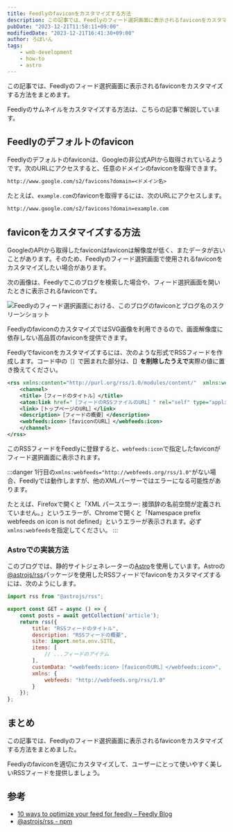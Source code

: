 ```yaml
---
title: Feedlyのfaviconをカスタマイズする方法
description: この記事では、Feedlyのフィード選択画面に表示されるfaviconをカスタマイズする方法をまとめます。
pubDate: "2023-12-21T11:58:11+09:00"
modifiedDate: "2023-12-21T16:41:30+09:00"
author: ろぼいん
tags:
    - web-development
    - how-to
    - astro
---
```



この記事では、Feedlyのフィード選択画面に表示されるfaviconをカスタマイズする方法をまとめます。

Feedlyのサムネイルをカスタマイズする方法は、こちらの記事で解説しています。

<ArticleCard link="/article/2023/12/22/how-to-customize-feedly-thumbnail/" />

## Feedlyのデフォルトのfavicon

Feedlyのデフォルトのfaviconは、Googleの非公式APIから取得されているようです。次のURLにアクセスすると、任意のドメインのfaviconを取得できます。

```markdown frame="terminal"
http://www.google.com/s2/favicons?domain=<ドメイン名>
```

たとえば、`example.com`のfaviconを取得するには、次のURLにアクセスします。

```markdown frame="terminal"
http://www.google.com/s2/favicons?domain=example.com
```

## faviconをカスタマイズする方法

GoogleのAPIから取得したfaviconはfaviconは解像度が低く、またデータが古いことがあります。そのため、Feedlyのフィード選択画面で使用されるfaviconをカスタマイズしたい場合があります。

次の画像は、Feedlyでこのブログを検索した場合や、フィード選択画面を開いたときに表示されるfaviconです。

![Feedlyのフィード選択画面における、このブログのfaviconとブログ名のスクリーンショット](./image.png)

FeedlyのfaviconのカスタマイズではSVG画像を利用できるので、画面解像度に依存しない高品質のfaviconを提供できます。

Feedlyでfaviconをカスタマイズするには、次のような形式でRSSフィードを作成します。コード中の`［］`で囲まれた部分は、**`［］`を削除したうえで**実際の値に置き換えてください。

```xml title="rss.xml"
<rss xmlns:content="http://purl.org/rss/1.0/modules/content/"  xmlns:webfeeds="http://webfeeds.org/rss/1.0" version="2.0">
    <channel>
    <title>［フィードのタイトル］</title>
    <atom:link href="［フィードのRSSファイルのURL］" rel="self" type="application/rss+xml"/>
    <link>［トップページのURL］</link>
    <description>［フィードの概要］</description>
    <webfeeds:icon>［faviconのURL］</webfeeds:icon>
    </channel>
</rss>
```

このRSSフィードをFeedlyに登録すると、`webfeeds:icon`で指定したfaviconがフィード選択画面に表示されます。

:::danger
1行目の`xmlns:webfeeds="http://webfeeds.org/rss/1.0"`がない場合、Feedlyでは動作しますが、他のXMLパーサーではエラーになる可能性があります。

たとえば、Firefoxで開くと「XML パースエラー: 接頭辞の名前空間が定義されていません。」というエラーが、Chromeで開くと「Namespace prefix webfeeds on icon is not defined」というエラーが表示されます。必ず`xmlns:webfeeds`を指定してください。
:::

### Astroでの実装方法

このブログでは、静的サイトジェネレーターの[Astro](https://astro.build/)を使用しています。Astroの[@astrojs/rss](https://www.npmjs.com/package/@astrojs/rss)パッケージを使用したRSSフィードでfaviconをカスタマイズするには、次のようにします。

```javascript title="./src/pages/rss.xml.js"
import rss from "@astrojs/rss";

export const GET = async () => {
    const posts = await getCollection('article');
    return rss({
        title: "RSSフィードのタイトル",
        description: "RSSフィードの概要",
        site: import.meta.env.SITE,
        items: [
            // ...フィードのアイテム
        ],
        customData: "<webfeeds:icon>［faviconのURL］</webfeeds:icon>",
        xmlns: {
            webfeeds: "http://webfeeds.org/rss/1.0"
        }
    });
};
```

## まとめ

この記事では、Feedlyのフィード選択画面に表示されるfaviconをカスタマイズする方法をまとめました。

Feedlyのfaviconを適切にカスタマイズして、ユーザーにとって使いやすく美しいRSSフィードを提供しましょう。

## 参考

- [10 ways to optimize your feed for feedly – Feedly Blog](https://blog.feedly.com/10-ways-to-optimize-your-feed-for-feedly/)
- [@astrojs/rss - npm](https://www.npmjs.com/package/@astrojs/rss)
